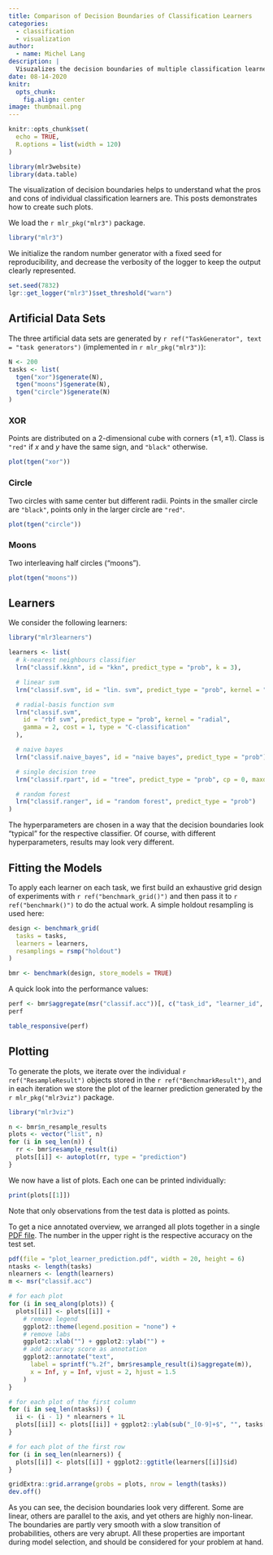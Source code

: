 ```yaml
---
title: Comparison of Decision Boundaries of Classification Learners
categories:
  - classification
  - visualization
author:
  - name: Michel Lang
description: |
  Visuzalizes the decision boundaries of multiple classification learners on some artificial data sets.
date: 08-14-2020
knitr:
  opts_chunk:
    fig.align: center
image: thumbnail.png
---
```


```r
knitr::opts_chunk$set(
  echo = TRUE,
  R.options = list(width = 120)
)

library(mlr3website)
library(data.table)
```


The visualization of decision boundaries helps to understand what the pros and cons of individual classification learners are.
This posts demonstrates how to create such plots.

We load the `r mlr_pkg("mlr3")` package.

```r
library("mlr3")
```

We initialize the random number generator with a fixed seed for reproducibility, and decrease the verbosity of the logger to keep the output clearly represented.

```r
set.seed(7832)
lgr::get_logger("mlr3")$set_threshold("warn")
```

## Artificial Data Sets

The three artificial data sets are generated by `r ref("TaskGenerator", text = "task generators")` (implemented in `r mlr_pkg("mlr3")`):

```r
N <- 200
tasks <- list(
  tgen("xor")$generate(N),
  tgen("moons")$generate(N),
  tgen("circle")$generate(N)
)
```

### XOR

Points are distributed on a 2-dimensional cube with corners $(\pm 1, \pm 1)$.
Class is `"red"` if $x$ and $y$ have the same sign, and `"black"` otherwise.

```r
plot(tgen("xor"))
```

### Circle

Two circles with same center but different radii.
Points in the smaller circle are `"black"`, points only in the larger circle are `"red"`.

```r
plot(tgen("circle"))
```

### Moons
Two interleaving half circles ("moons").

```r
plot(tgen("moons"))
```

## Learners

We consider the following learners:

```r
library("mlr3learners")

learners <- list(
  # k-nearest neighbours classifier
  lrn("classif.kknn", id = "kkn", predict_type = "prob", k = 3),

  # linear svm
  lrn("classif.svm", id = "lin. svm", predict_type = "prob", kernel = "linear"),

  # radial-basis function svm
  lrn("classif.svm",
    id = "rbf svm", predict_type = "prob", kernel = "radial",
    gamma = 2, cost = 1, type = "C-classification"
  ),

  # naive bayes
  lrn("classif.naive_bayes", id = "naive bayes", predict_type = "prob"),

  # single decision tree
  lrn("classif.rpart", id = "tree", predict_type = "prob", cp = 0, maxdepth = 5),

  # random forest
  lrn("classif.ranger", id = "random forest", predict_type = "prob")
)
```
The hyperparameters are chosen in a way that the decision boundaries look "typical" for the respective classifier.
Of course, with different hyperparameters, results may look very different.

## Fitting the Models

To apply each learner on each task, we first build an exhaustive grid design of experiments with `r ref("benchmark_grid()")` and then pass it to `r ref("benchmark()")` to do the actual work.
A simple holdout resampling is used here:

```r
design <- benchmark_grid(
  tasks = tasks,
  learners = learners,
  resamplings = rsmp("holdout")
)

bmr <- benchmark(design, store_models = TRUE)
```

A quick look into the performance values:

```r
perf <- bmr$aggregate(msr("classif.acc"))[, c("task_id", "learner_id", "classif.acc")]
perf
```

```r
table_responsive(perf)
```

## Plotting

To generate the plots, we iterate over the individual `r ref("ResampleResult")` objects stored in the `r ref("BenchmarkResult")`, and in each iteration we store the plot of the learner prediction generated by the `r mlr_pkg("mlr3viz")` package.

```r
library("mlr3viz")

n <- bmr$n_resample_results
plots <- vector("list", n)
for (i in seq_len(n)) {
  rr <- bmr$resample_result(i)
  plots[[i]] <- autoplot(rr, type = "prediction")
}
```

We now have a list of plots.
Each one can be printed individually:

```r
print(plots[[1]])
```

Note that only observations from the test data is plotted as points.

To get a nice annotated overview, we arranged all plots together in a single [PDF file](plot_learner_prediction.pdf).
The number in the upper right is the respective accuracy on the test set.

```r
pdf(file = "plot_learner_prediction.pdf", width = 20, height = 6)
ntasks <- length(tasks)
nlearners <- length(learners)
m <- msr("classif.acc")

# for each plot
for (i in seq_along(plots)) {
  plots[[i]] <- plots[[i]] +
    # remove legend
    ggplot2::theme(legend.position = "none") +
    # remove labs
    ggplot2::xlab("") + ggplot2::ylab("") +
    # add accuracy score as annotation
    ggplot2::annotate("text",
      label = sprintf("%.2f", bmr$resample_result(i)$aggregate(m)),
      x = Inf, y = Inf, vjust = 2, hjust = 1.5
    )
}

# for each plot of the first column
for (i in seq_len(ntasks)) {
  ii <- (i - 1) * nlearners + 1L
  plots[[ii]] <- plots[[ii]] + ggplot2::ylab(sub("_[0-9]+$", "", tasks[[i]]$id))
}

# for each plot of the first row
for (i in seq_len(nlearners)) {
  plots[[i]] <- plots[[i]] + ggplot2::ggtitle(learners[[i]]$id)
}

gridExtra::grid.arrange(grobs = plots, nrow = length(tasks))
dev.off()
```

As you can see, the decision boundaries look very different.
Some are linear, others are parallel to the axis, and yet others are highly non-linear.
The boundaries are partly very smooth with a slow transition of probabilities, others are very abrupt.
All these properties are important during model selection, and should be considered for your problem at hand.
